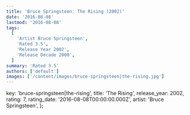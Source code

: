 ```yaml
---
title: 'Bruce Springsteen: The Rising (2002)'
date: '2016-08-08'
lastmod: '2016-08-08'
tags:
  [
    'Artist Bruce Springsteen',
    'Rated 3.5',
    'Release Year 2002',
    'Release Decade 2000',
  ]
summary: 'Rated 3.5'
authors: ['default']
images: ['/content/images/bruce-springsteen|the-rising.jpg']
---
```


  key: 'bruce-springsteen|the-rising',
  title: 'The Rising',
  release_year: 2002,
  rating: 7,
  rating_date: '2016-08-08T00:00:00.000Z',
  artist: 'Bruce Springsteen',
};

<MusicRating data={data} />
